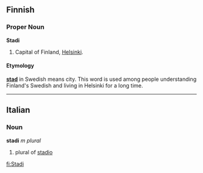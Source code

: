 ==Finnish==
===Proper Noun===
'''Stadi'''

#{{slang}} Capital of Finland, [[Helsinki]].

====Etymology====
'''[[stad]]''' in Swedish means city. This word is used among people understanding Finland's Swedish and living in Helsinki for a long time.

----

==Italian==
===Noun===
'''stadi''' ''m plural''

# plural of [[stadio]]

[[fi:Stadi]]